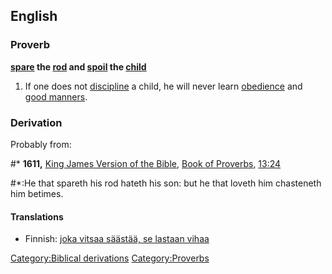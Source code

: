 ==English==

===Proverb===
'''[[spare]] the [[rod]] and [[spoil]] the [[child]]'''

# If one does not [[discipline]] a child, he will never learn [[obedience]] and [[good manners]].

===Derivation===
{{rfc-header|Derivation}}
Probably from:
#* '''1611,''' [[w:King James Version of the Bible|King James Version of the Bible]], [[w:Book of Proverbs|Book of Proverbs]], [[s:Bible (King James)/Proverbs#Chapter 13|13:24]]
#*:He that spareth his rod hateth his son: but he that loveth him chasteneth him betimes.

====Translations====
*Finnish: [[joka vitsaa säästää, se lastaan vihaa]]

[[Category:Biblical derivations]]
[[Category:Proverbs]]